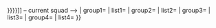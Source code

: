 {{navbox
| name={{{name<noinclude>|{{PAGENAME}}</noinclude>}}}
| bodystyle= 
| bodyclass=vcard
| titleclass=fn org
| listclass = hlist
| titlestyle=background:{{{bgcolor|#ccf;}}}; color:{{{textcolor|#000;}}}; border:1px solid {{{bordercolor|}}}; width:87%;
| title={{{title}}}
| groupstyle=background:{{{bgcolor|}}}; color:{{{textcolor|}}}; border:1px solid {{{bordercolor|}}}
<!--
| title= [[{{{teamname}}}|<span style="color: {{{textcolor|#000}}};">{{{title|{{{teamdisplay|{{{teamname}}}}}}}}}</span>]] <span style="color: {{{textcolor|#000;}}};"> &ndash; current squad</span>
-->
| group1={{{group1}}}
| list1={{{list1}}}
| group2={{{group2}}}
| list2={{{list2}}}
| group3={{{group3}}}
| list3={{{list3}}}
| group4={{{group4}}}
| list4={{{list4}}}
}}<noinclude>
<!--
    PLEASE DO NOT ADD DOCUMENTATION/CATEGORIES/INTERWIKIS HERE
-->
</noinclude>
